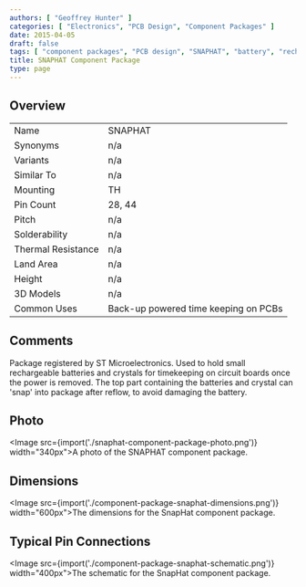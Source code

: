 ```yaml
---
authors: [ "Geoffrey Hunter" ]
categories: [ "Electronics", "PCB Design", "Component Packages" ]
date: 2015-04-05
draft: false
tags: [ "component packages", "PCB design", "SNAPHAT", "battery", "rechargeable" ]
title: SNAPHAT Component Package
type: page
---
```




## Overview

<table>
<tbody>
<tr>
<td>Name</td>
<td>SNAPHAT</td>
</tr>
<tr >
<td >Synonyms</td>
<td >n/a</td>
</tr>
<tr >
<td >Variants</td>
<td >n/a</td>
</tr>
<tr >
<td >Similar To</td>
<td >n/a</td>
</tr>
<tr >
<td >Mounting</td>
<td >TH</td>
</tr>
<tr >
<td >Pin Count</td>
<td >28, 44</td>
</tr>
<tr >

<td >Pitch</td>

<td >n/a</td>
</tr>
<tr >

<td >Solderability</td>

<td >n/a</td>
</tr>
<tr >

<td >Thermal Resistance</td>

<td >n/a</td>
</tr>
<tr >

<td >Land Area</td>

<td >n/a</td>
</tr>
<tr >

<td >Height</td>

<td >n/a</td>
</tr>
<tr >

<td >3D Models</td>

<td >n/a</td>
</tr>
<tr >
<td >Common Uses</td>
<td >Back-up powered time keeping on PCBs</td>
</tr>
</tbody>
</table>

## Comments

Package registered by ST Microelectronics. Used to hold small rechargeable batteries and crystals for timekeeping on circuit boards once the power is removed. The top part containing the batteries and crystal can 'snap' into package after reflow, to avoid damaging the battery.

## Photo

<Image src={import('./snaphat-component-package-photo.png')} width="340px">A photo of the SNAPHAT component package.</Image>

## Dimensions

<Image src={import('./component-package-snaphat-dimensions.png')} width="600px">The dimensions for the SnapHat component package.</Image>

## Typical Pin Connections

<Image src={import('./component-package-snaphat-schematic.png')} width="400px">The schematic for the SnapHat component package.</Image>